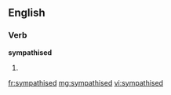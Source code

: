 ==English==

===Verb===
'''sympathised'''

# {{past of|[[sympathise]]}}

[[fr:sympathised]]
[[mg:sympathised]]
[[vi:sympathised]]
